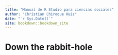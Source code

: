 ```yaml
--- 
title: "Manual de R Studio para ciencias sociales"
author: "Christian Chiroque Ruiz"
date: "`r Sys.Date()`"
site: bookdown::bookdown_site
---
```


# Down the rabbit-hole

